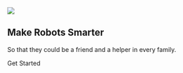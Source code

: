 <Section py="8|12|16|24">
  <Container>
    <Grid col="1|2" gap="8|12|16" alignItems="center">
      <Image
        src="KassieDrawing.png"
        colStart="null|2"
        w="full"
        rounded="lg"
        overflow="hidden"
      />
      <Flexbox
        flexDirection="column"
        alignItems="center|flex-start"
        textAlign="center|left"
      >
        <H1 m="0" fontWeight="extrabold" lineHeight="tight">
          Make Robots Smarter
        </H1>
        <P fontSize="xl|2xl" mt="2">
          So that they could be a friend and a helper in every family.
        </P>
        <ButtonLink href="#" variant="primary">
          Get Started
          <Icon name="arrow-right" ml="4" />
        </ButtonLink>
      </Flexbox>
    </Grid>
  </Container>
</Section>
